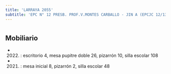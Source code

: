 ```yaml
---
title: 'LARRAYA 2055'
subtitle: 'EPC N° 12 PRESB. PROF.V.MONTES CARBALLO - JIN A (EPCJC 12/13°)'
---
```


#


## Mobiliario

*  (2022) : escritorio 4, mesa pupitre doble 26, pizarrón 10, silla escolar 108 

*  (2021) : mesa inicial 8, pizarrón 2, silla escolar 48 



